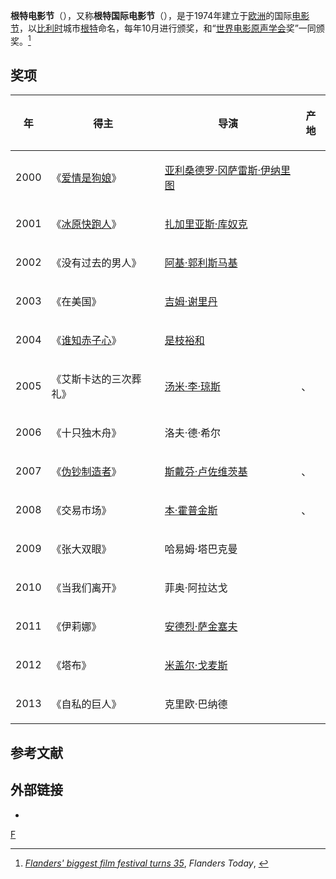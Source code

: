 {{noteTA
|G1=Movie
}}
'''根特电影节'''（{{lang-en|Flanders International Film Festival}}），又称'''根特国际电影节'''（{{lang-en|Ghent International Film Festival}}），是于1974年建立于[[欧洲|欧洲]]的国际[[电影节|电影节]]，以[[比利时|比利时]]城市[[根特|根特]]命名，每年10月进行颁奖，和“[[世界电影原声学会|世界电影原声学会]]奖”一同颁奖。<ref>[http://www.flanderstoday.eu/jahia/webdav/site/flanderstoday/shared/magazine/FT_2008_40.pdf ''Flanders' biggest film festival turns 35'']{{dead link|date=2017年11月 |bot=InternetArchiveBot |fix-attempted=yes }}, ''Flanders Today'', {{date|1|octobre|2008}}</ref>

== 奖项 ==
{| class="wikitable"
|-
! 年!! 得主 !! 导演 !! 产地
|-
| 2000 || 《[[愛情像母狗|爱情是狗娘]]》 || [[阿利安卓·崗札雷·伊納利圖|亚利桑德罗·冈萨雷斯·伊纳里图]] || {{flagcountry|Mexico}}
|-
| 2001 || 《[[愛斯基摩飛人|冰原快跑人]]》 || [[扎加里亚斯·库奴克|扎加里亚斯·库奴克]] || {{flagcountry|Canada}}
|-
| 2002 || 《没有过去的男人》 || [[阿基·郭利斯馬基|阿基·郭利斯马基]] || {{flagcountry|Finland}}
|-
| 2003 || 《在美国》 || [[吉姆·谢里丹|吉姆·谢里丹]] || {{flagcountry|Ireland}}
|-
| 2004 || 《[[無人知曉的夏日清晨|谁知赤子心]]》 ||  [[是枝裕和|是枝裕和]] || {{flagcountry|Japan}}
|-
| 2005 || 《艾斯卡达的三次葬礼》 || [[汤米·李·琼斯|汤米·李·琼斯]] || {{flagcountry|USA}}、{{flagcountry|France}}
|-
| 2006 || 《十只独木舟》 || 洛夫·德·希尔 || {{flagcountry|Australia}}
|-
| 2007 || 《[[伪钞制造者|伪钞制造者]]》 || [[斯戴芬·卢佐维茨基|斯戴芬·卢佐维茨基]] || {{flagcountry|Austria}}、{{flagcountry|Germany}}
|-
| 2008 || 《交易市场》 || [[本·霍普金斯|本·霍普金斯]] || {{flagcountry|Turkey}}、{{flagcountry|Germany}}
|-
| 2009 || 《张大双眼》 || 哈易姆·塔巴克曼|| {{flagcountry|Israel}}
|-
| 2010 || 《当我们离开》 || 菲奥·阿拉达戈 || {{flagcountry|Germany}}
|-
| 2011 || 《伊莉娜》 || [[安德烈·萨金塞夫|安德烈·萨金塞夫]] || {{flagcountry|Russia}}
|-
| 2012 || 《塔布》 || [[米蓋爾·戈麥斯|米盖尔·戈麦斯]] || {{flagcountry|Portugal}}
|-
| 2013 || 《自私的巨人》 || 克里欧·巴纳德 || {{flagcountry|United Kingdom}}
|}

==参考文献==
{{reflist}}

==外部链接==
*{{Official website|1= http://www.filmfestival.be/}}

{{Film festivals}}

[[Category:国际电影节|F]]